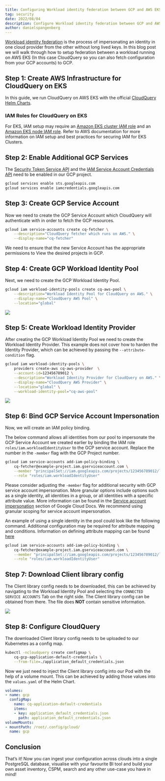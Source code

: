 ```yaml
---
title: Configuring Workload identity federation between GCP and AWS EKS
tag: security
date: 2022/08/04
description: Configure Workload identity federation between GCP and AWS EKS
author: danielspangenberg
---
```



<BlogHeader/>


[Workload identity federation](https://cloud.google.com/iam/docs/configuring-workload-identity-federation) is the process of impersonating an identity in one cloud provider from the other without long lived keys. In this blog post we will walk through how to setup federation between a workload running on AWS EKS (In this case CloudQuery so you can also fetch configuration from your GCP accounts) to GCP.



## Step 1: Create AWS Infrastructure for CloudQuery on EKS 

In this guide, we run CloudQuery on AWS EKS with the official [CloudQuery Helm Charts](https://github.com/cloudquery/helm-charts). 

### IAM Roles for CloudQuery on EKS

For EKS, IAM setup may require an [Amazon EKS cluster IAM role](https://docs.aws.amazon.com/eks/latest/userguide/service_IAM_role.html) and an [Amazon EKS node IAM role](https://docs.aws.amazon.com/eks/latest/userguide/create-node-role.html).  Refer to AWS documentation for more information on IAM setup and best practices for securing IAM for EKS Clusters.

## Step 2: Enable Additional GCP Services

The [Security Token Service API](https://cloud.google.com/iam/docs/reference/sts/rest) and the [IAM Service Account Credentials API](https://cloud.google.com/iam/docs/reference/credentials/rest) need to be enabled in our GCP project.

```bash copy
gcloud services enable sts.googleapis.com
gcloud services enable iamcredentials.googleapis.com
```


## Step 3: Create GCP Service Account

Now we need to create the GCP Service Account which CloudQuery will authenticate with in order to fetch the GCP resources.

```bash copy
gcloud iam service-accounts create cq-fetcher \
    --description="CloudQuery fetcher which runs on AWS." \
    --display-name="cq-fetcher"
```

We need to ensure that the new Service Account has the appropriate permissions to View the desired projects in GCP.


## Step 4: Create GCP Workload Identity Pool

Next, we need to create the GCP Workload Identity Pool.

```bash copy
gcloud iam workload-identity-pools create cq-aws-pool \
    --description="Workload Identity Pool for CloudQuery on AWS." \
    --display-name="CloudQuery AWS Pool" \
    --location="global"
```

![](/images/blog/configuring-workload-identity-federation-between-gcp-and-aws-eks/image0.png)


## Step 5: Create Workload Identity Provider

After creating the GCP Workload Identity Pool we need to create the Workload Identity Provider. This example does not cover how to harden the Identity Provider, which can be achieved by passing the `--attribute-condition` flag.

```bash copy
gcloud iam workload-identity-pools \
    providers create-aws cq-aws-provider  \
    --account-id=123456789012 \
    --description="Workload Identity Provider for CloudQuery on AWS." \
    --display-name="CloudQuery AWS Provider" \
    --location="global" \
    --workload-identity-pool="cq-aws-pool"
```

![](/images/blog/configuring-workload-identity-federation-between-gcp-and-aws-eks/image1.png)


## Step 6: Bind GCP Service Account Impersonation

Now, we will create an IAM policy binding.

The below command allows all identities from our pool to impersonate the GCP Service Account we created earlier by binding the IAM role `roles/iam.workloadIdentityUser` to the GCP service account.  Replace the number in the `-member` flag with the GCP Project number. 

```bash copy
gcloud iam service-accounts add-iam-policy-binding \
    cq-fetcher@example-project.iam.gserviceaccount.com \
    --member "principalSet://iam.googleapis.com/projects/123456789012/locations/global/workloadIdentityPools/cq-aws-pool/*" \
    --role "roles/iam.workloadIdentityUser"
```

Please consider adjusting the `-member` flag for additional security with GCP service account impersonation. More granular options include options such as a single identity, all identities in a group, or all identities with a specific attribute value.  More information can be found in the [Service account impersonation](https://cloud.google.com/iam/docs/workload-identity-federation#impersonation) section of Google Cloud Docs.  We recommend using granular scoping for service account impersonation.

An example of using a single identity in the pool could look like the following command.  Additional configuration may be required for attribute mapping and conditions.  Information on defining attribute mapping can be found [here](https://cloud.google.com/iam/docs/workload-identity-federation-with-other-clouds#aws)

```bash copy
gcloud iam service-accounts add-iam-policy-binding \
    cq-fetcher@example-project.iam.gserviceaccount.com \
    --member "principalSet://iam.googleapis.com/projects/123456789012/locations/global/workloadIdentityPools/cq-aws-pool/attribute.aws_role/CQ_AWS_Role" \
    --role "roles/iam.workloadIdentityUser"
```

## Step 7: Download Client library config

The Client library config needs to be downloaded, this can be achieved by navigating to the Workload Identity Pool and selecting the `CONNECTED SERVICE ACCOUNTS` Tab on the right side. The Client library config can be obtained from there. The file does **NOT** contain sensitive information.

![](/images/blog/configuring-workload-identity-federation-between-gcp-and-aws-eks/image2.png)


## Step 8: Configure CloudQuery

The downloaded Client library config needs to be uploaded to our Kubernetes as a config map.

```bash copy
kubectl -ncloudquery create configmap \
    cq-gcp-application-default-credentials \
    --from-file=./application_default_credentials.json
```

Now we just need to inject the Client library config into our Pod with the help of a volume mount. This can be achieved by adding those values into the `values.yaml` of the Helm Chart.

```yaml copy
volumes:
- name: gcp
  configMap:
    name: cq-application-default-credentials
    items:
    - key: application_default_credentials.json
      path: application_default_credentials.json
volumeMounts:
- mountPath: /root/.config/gcloud/
  name: gcp
```


## Conclusion

That’s it! Now you can ingest your configuration across clouds into a single PostgreSQL database, visualise with your favourite BI tool and build your own asset inventory, CSPM, search and any other use-case you have in mind! 
